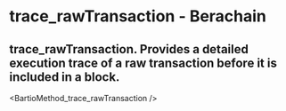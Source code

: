 # trace_rawTransaction - Berachain

## trace_rawTransaction. Provides a detailed execution trace of a raw transaction before it is included in a block.


<BartioMethod_trace_rawTransaction />
